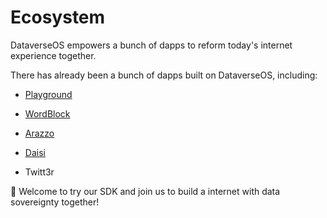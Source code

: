 # Ecosystem

DataverseOS empowers a bunch of dapps to reform today's internet experience together.

There has already been a bunch of dapps built on DataverseOS, including:
- [Playground](https://playground.dataverse-os.com)

- [WordBlock](https://chrome.google.com/webstore/detail/wordblock/jbihofgilkjgaofihhklnkeocejckcjk)

- [Arazzo](https://venerable-queijadas-290c8d.netlify.app/)

- [Daisi](https://daisi.social/)

- Twitt3r

🚀 Welcome to try our SDK and join us to build a internet with data sovereignty together!
